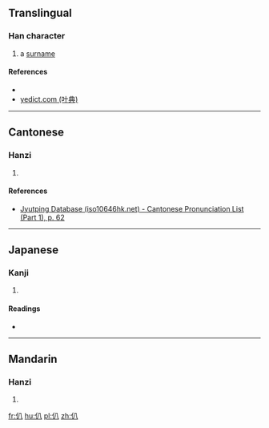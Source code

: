 ==Translingual==

===Han character===
{{Han char|rn=9|rad=人|as=02|sn=4|four=2820<sub>0</sub>|canj=人金 (OC)|ids=⿰[[亻]][[八]]}}

# a [[surname]]

====References====
* {{Han ref|kx=0091.160|dkj=00356|dj=0194.010|hdz=10109.010|uh=4EC8|ud=20168|bh=C954|bd=51540}}
*[http://yedict.com/htm/4E/4EC8.htm yedict.com (叶典)]

----

==Cantonese==

===Hanzi===
{{yue-hanzi|jyut=[[baat3]]|y=baat3}}

# {{defn|lang=yue|sort=人02}}

====References====
*[http://www.iso10646hk.net/jp/document/download.jsp Jyutping Database (iso10646hk.net) - Cantonese Pronunciation List (Part 1), p. 62]

----

==Japanese==

===Kanji===
{{ja-kanji|grade=|rs=人02}}

# {{defn|lang=ja|sort=人02}}

====Readings====
* {{ja-readings|on=[[はつ]] (hatsu), [[はち]] (hachi)|kun=}}

----

==Mandarin==

===Hanzi===
{{cmn-hanzi|pin=[[bā]] ([[ba1]]), [[cōng]] ([[cong1]]), [[zōng]] ([[zong1]]), [[zòng]] ([[zong4]])|wg=pa<sup>1</sup>, ts'ung<sup>1</sup>, tsung<sup>1</sup>, tsung<sup>4</sup>}}

# {{defn|lang=cmn|sort=人02}}

[[fr:仈]]
[[hu:仈]]
[[pl:仈]]
[[zh:仈]]